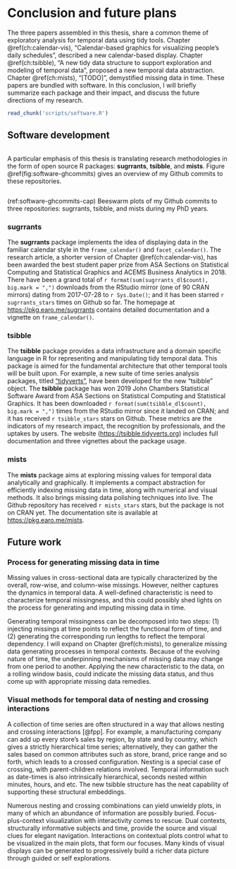 # Conclusion and future plans {#ch:conclusion}

The three papers assembled in this thesis, share a common theme of exploratory analysis for temporal data using tidy tools. Chapter \@ref(ch:calendar-vis), "Calendar-based graphics for visualizing people's daily schedules", described a new calendar-based display. Chapter \@ref(ch:tsibble), "A new tidy data structure to support exploration and modeling of temporal data", proposed a new temporal data abstraction. Chapter \@ref(ch:mists), "[TODO]", demystified missing data in time. These papers are bundled with software. In this conclusion, I will briefly summarize each package and their impact, and discuss the future directions of my research.

```r
read_chunk('scripts/software.R')
```

## Software development

```r
```

A particular emphasis of this thesis is translating research methodologies in the form of open source R packages: **sugrrants**, **tsibble**, and **mists**. Figure \@ref(fig:software-ghcommits) gives an overview of my Github commits to these repositories.

```r
```

(ref:software-ghcommits-cap) Beeswarm plots of my Github commits to three repositories: sugrrants, tsibble, and mists during my PhD years.

### sugrrants

The **sugrrants** package implements the idea of displaying data in the familiar calendar style in the `frame_calendar()` and `facet_calendar()`. The research article, a shorter version of Chapter \@ref(ch:calendar-vis), has been awarded the best student paper prize from ASA Sections on Statistical Computing and Statistical Graphics and ACEMS Business Analytics in 2018. There have been a grand total of `r format(sum(sugrrants_dl$count), big.mark = ",")` downloads from the RStudio mirror (one of 90 CRAN mirrors) dating from 2017-07-28 to `r Sys.Date()`; and it has been starred `r sugrrants_stars` times on Github so far. The homepage at <https://pkg.earo.me/sugrrants> contains detailed documentation and a vignette on `frame_calendar()`.

### tsibble

The **tsibble** package provides a data infrastructure and a domain specific language in R for representing and manipulating tidy temporal data. This package is aimed for the fundamental architecture that other temporal tools will be built upon. For example, a new suite of time series analysis packages, titled ["tidyverts"](https://github.com/tidyverts), have been developed for the new "tsibble" object. The **tsibble** package has won 2019 John Chambers Statistical Software Award from ASA Sections on Statistical Computing and Statistical Graphics. It has been downloaded `r format(sum(tsibble_dl$count), big.mark = ",")` times from the RStudio mirror since it landed on CRAN; and it has received `r tsibble_stars` stars on Github. These metrics are the indicators of my research impact, the recognition by professionals, and the uptakes by users. The website (<https://tsibble.tidyverts.org>) includes full documentation and three vignettes about the package usage.

### mists

The **mists** package aims at exploring missing values for temporal data analytically and graphically. It implements a compact abstraction for efficiently indexing missing data in time, along with numerical and visual methods. It also brings missing data polishing techniques into live. The Github repository has received `r mists_stars` stars, but the package is not on CRAN yet. The documentation site is available at <https://pkg.earo.me/mists>. 

## Future work

### Process for generating missing data in time

Missing values in cross-sectional data are typically characterized by the overall, row-wise, and column-wise missings. However, neither captures the dynamics in temporal data. A well-defined characteristic is need to characterize temporal missingness, and this could possibly shed lights on the process for generating and imputing missing data in time.

Generating temporal missingness can be decomposed into two steps: (1) injecting missings at time points to reflect the functional form of time, and (2) generating the corresponding run lengths to reflect the temporal dependency. I will expand on Chapter \@ref(ch:mists), to generalize missing data generating processes in temporal contexts. Because of the evolving nature of time, the underpinning mechanisms of missing data may change from one period to another. Applying the new characteristic to the data, on a rolling window basis, could indicate the missing data status, and thus come up with appropriate missing data remedies.

### Visual methods for temporal data of nesting and crossing interactions

A collection of time series are often structured in a way that allows nesting and crossing interactions [@fpp]. For example, a manufacturing company can add up every store's sales by region, by state and by country, which gives a strictly hierarchical time series; alternatively, they can gather the sales based on common attributes such as store, brand, price range and so forth, which leads to a crossed configuration. Nesting is a special case of crossing, with parent-children relations involved. Temporal information such as date-times is also intrinsically hierarchical, seconds nested within minutes, hours, and etc. The new tsibble structure has the neat capability of supporting these structural embeddings.

Numerous nesting and crossing combinations can yield unwieldy plots, in many of which an abundance of information are possibly buried. Focus-plus-context visualization with interactivity comes to rescue. Dual contexts, structurally informative subjects and time, provide the source and visual clues for elegant navigation. Interactions on contextual plots control what to be visualized in the main plots, that form our focuses. Many kinds of visual displays can be generated to progressively build a richer data picture through guided or self explorations.
